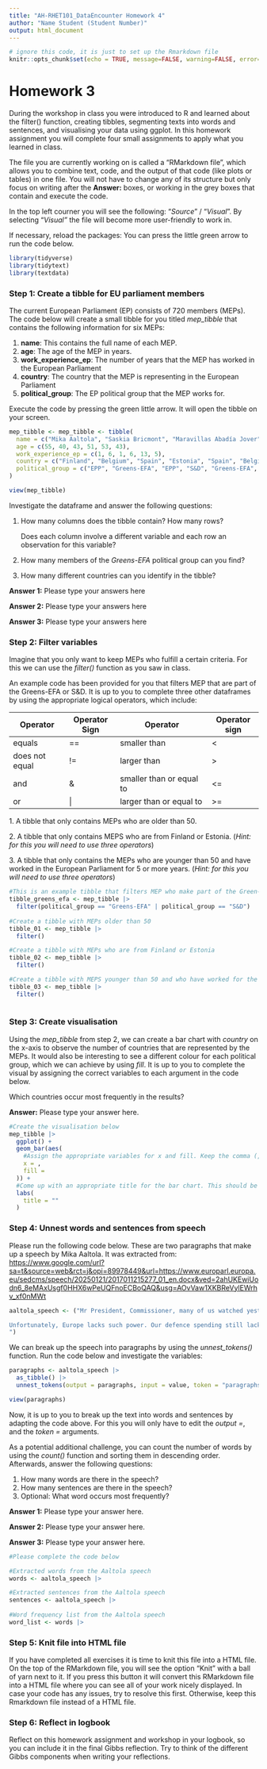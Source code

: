 ```yaml
---
title: "AH-RHET101_DataEncounter Homework 4"
author: "Name Student (Student Number)"
output: html_document
---
```


```r
# ignore this code, it is just to set up the Rmarkdown file
knitr::opts_chunk$set(echo = TRUE, message=FALSE, warning=FALSE, error=FALSE)
```

# Homework 3

During the workshop in class you were introduced to R and learned about the filter() function, creating tibbles, segmenting texts into words and sentences, and visualising your data using ggplot. In this homework assignment you will complete four small assignments to apply what you learned in class.

The file you are currently working on is called a "RMarkdown file", which allows you to combine text, code, and the output of that code (like plots or tables) in one file. You will not have to change any of its structure but only focus on writing after the **Answer:** boxes, or working in the grey boxes that contain and execute the code.

In the top left courner you will see the following: "*Source*" / "*Visual*". By selecting "*Visual"* the file will become more user-friendly to work in.

If necessary, reload the packages: You can press the little green arrow to run the code below.

```r
library(tidyverse)
library(tidytext)
library(textdata)
```

### Step 1: Create a tibble for EU parliament members

The current European Parliament (EP) consists of 720 members (MEPs). The code below will create a small tibble for you titled *mep_tibble* that contains the following information for six MEPs:

1.  **name**: This contains the full name of each MEP.
2.  **age**: The age of the MEP in years.
3.  **work_experience_ep**: The number of years that the MEP has worked in the European Parliament
4.  **country**: The country that the MEP is representing in the European Parliament
5.  **political_group**: The EP political group that the MEP works for.

Execute the code by pressing the green little arrow. It will open the tibble on your screen.

```r
mep_tibble <- mep_tibble <- tibble(
  name = c("Mika Aaltola", "Saskia Bricmont", "Maravillas Abadía Jover", "Sven Mikser", "Ana Miranda", "Sara Matthieu"),
  age = c(55, 40, 43, 51, 53, 43),
  work_experience_ep = c(1, 6, 1, 6, 13, 5),
  country = c("Finland", "Belgium", "Spain", "Estonia", "Spain", "Belgium"),
  political_group = c("EPP", "Greens-EFA", "EPP", "S&D", "Greens-EFA", "Greens-EFA")
)

view(mep_tibble)
```

Investigate the dataframe and answer the following questions:

1.  How many columns does the tibble contain? How many rows?

    Does each column involve a different variable and each row an observation for this variable?

2.  How many members of the *Greens-EFA* political group can you find?

3.  How many different countries can you identify in the tibble?

**Answer 1:** Please type your answers here

**Answer 2:** Please type your answers here

**Answer 3:** Please type your answers here

### Step 2: Filter variables

Imagine that you only want to keep MEPs who fulfill a certain criteria. For this we can use the *filter()* function as you saw in class.

An example code has been provided for you that filters MEP that are part of the Greens-EFA or S&D. It is up to you to complete three other dataframes by using the appropriate logical operators, which include:

| Operator       | Operator Sign | Operator                 | Operator sign |
|----------------|---------------|--------------------------|---------------|
| equals         | ==            | smaller than             | \<            |
| does not equal | !=            | larger than              | \>            |
| and            | &             | smaller than or equal to | \<=           |
| or             | \|            | larger than or equal to  | \>=           |

1\. A tibble that only contains MEPs who are older than 50.

2\. A tibble that only contains MEPS who are from Finland or Estonia. (*Hint: for this you will need to use three operators*)

3\. A tibble that only contains the MEPs who are younger than 50 and have worked in the European Parliament for 5 or more years. (*Hint: for this you will need to use three operators*)

```r
#This is an example tibble that filters MEP who make part of the Green-EPA or of the S&D
tibble_greens_efa <- mep_tibble |>
  filter(political_group == "Greens-EFA" | political_group == "S&D")
  
#Create a tibble with MEPs older than 50 
tibble_01 <- mep_tibble |>
  filter()

#Create a tibble with MEPs who are from Finland or Estonia
tibble_02 <- mep_tibble |>
  filter()

#Create a tibble with MEPS younger than 50 and who have worked for the EP for more than 5 years
tibble_03 <- mep_tibble |>
  filter()
  
```

### Step 3: Create visualisation

Using the *mep_tibble* from step 2, we can create a bar chart with *country* on the x-axis to observe the number of countries that are represented by the MEPs. It would also be interesting to see a different colour for each political group, which we can achieve by using *fill*. It is up to you to complete the visual by assigning the correct variables to each argument in the code below.

Which countries occur most frequently in the results?

**Answer:** Please type your answer here.

```r
#Create the visualisation below
mep_tibble |> 
  ggplot() +
  geom_bar(aes(
    #Assign the appropriate variables for x and fill. Keep the comma (,) that follows x.
    x = ,
    fill = 
  )) +
  #Come up with an appropriate title for the bar chart. This should be placed between " " marks
  labs(
    title = ""
  )
```

### Step 4: Unnest words and sentences from speech

Please run the following code below. These are two paragraphs that make up a speech by Mika Aaltola. It was extracted from: <https://www.google.com/url?sa=t&source=web&rct=j&opi=89978449&url=https://www.europarl.europa.eu/sedcms/speech/20250121/2017011215277_01_en.docx&ved=2ahUKEwiUodn6_8eMAxUsgf0HHX6wPeUQFnoECBoQAQ&usg=AOvVaw1XKBReVylEWrhv_xf0nMWt>

```r
aaltola_speech <- ("Mr President, Commissioner, many of us watched yesterday's commencement speech with keen interest. President Trump's primary focus was evident as much as it is domestic. His policies have external ramifications, from tariffs to Paris Treaty. He will significantly increase US defence spending and promote US exceptionalism without hesitance. He promised American revival and primacy. His method echoes previous US presidents: if you have a big enough stick, you will be heard even when you speak softly.

Unfortunately, Europe lacks such power. Our defence spending still lacks and is insufficiently used. Aid for Ukraine has to continue, even when the US withdraws from it, for the next three months, if necessary, alone. Without that strength, our voices go unheard. No matter how loudly we yell, the rest of the world only yawns. Now we need to alter our approach radically. Our policies need to prioritise European geostrategic interests.
")
```

We can break up the speech into paragraphs by using the *unnest_tokens()* function. Run the code below and investigate the variables:

```r
paragraphs <- aaltola_speech |>
  as_tibble() |> 
  unnest_tokens(output = paragraphs, input = value, token = "paragraphs")

view(paragraphs)
```

Now, it is up to you to break up the text into words and sentences by adapting the code above. For this you will only have to edit the *output =*, and the *token =* arguments.

As a potential additional challenge, you can count the number of words by using the *count()* function and sorting them in descending order. Afterwards, answer the following questions:

1.  How many words are there in the speech?
2.  How many sentences are there in the speech?
3.  Optional: What word occurs most frequently?

**Answer 1:** Please type your answer here.

**Answer 2:** Please type your answer here.

**Answer 3:** Please type your answer here.

```r
#Please complete the code below

#Extracted words from the Aaltola speech
words <- aaltola_speech |>

#Extracted sentences from the Aaltola speech
sentences <- aaltola_speech |>
  
#Word frequency list from the Aaltola speech
word_list <- words |>
```

### Step 5: Knit file into HTML file

If you have completed all exercises it is time to knit this file into a HTML file. On the top of the RMarkdown file, you will see the option "Knit" with a ball of yarn next to it. If you press this button it will convert this RMarkdown file into a HTML file where you can see all of your work nicely displayed. In case your code has any issues, try to resolve this first. Otherwise, keep this Rmarkdown file instead of a HTML file.

### Step 6: Reflect in logbook

Reflect on this homework assignment and workshop in your logbook, so you can include it in the final Gibbs reflection. Try to think of the different Gibbs components when writing your reflections.

